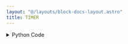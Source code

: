 ```yaml
---
layout: "@/layouts/block-docs-layout.astro"
title: TIMER
---
```



<PythonDocsDisplay docstring={docstring} />
<AppDisplay app={app} blockName="TIMER" client:visible />

<details>
<summary>Python Code</summary>
```python
from flojoy import flojoy, DataContainer, DefaultParams
from flojoy.utils import PlotlyJSONEncoder
from flojoy.job_result_builder import JobResultBuilder
import plotly.graph_objects as go
import time
import json
from typing import Optional, cast


@flojoy
def TIMER(
    default: Optional[DataContainer] = None,
    sleep_time: float = 0,
) -> DataContainer:
    """The TIMER node sleeps for a specified number of seconds.

    Parameters
    ----------
    sleep_time : float
        number of seconds to sleep
    """

    time.sleep(sleep_time)
    result = cast(
        DataContainer,
        JobResultBuilder().from_inputs([default] if default else []).build(),
    )

    return result

```
[Find this Flojoy Block on GitHub](https://github.com/flojoy-ai/blocks/blob/main/blocks/LOGIC_GATES/TIMERS/TIMER/TIMER.py)
</details>


## Example
